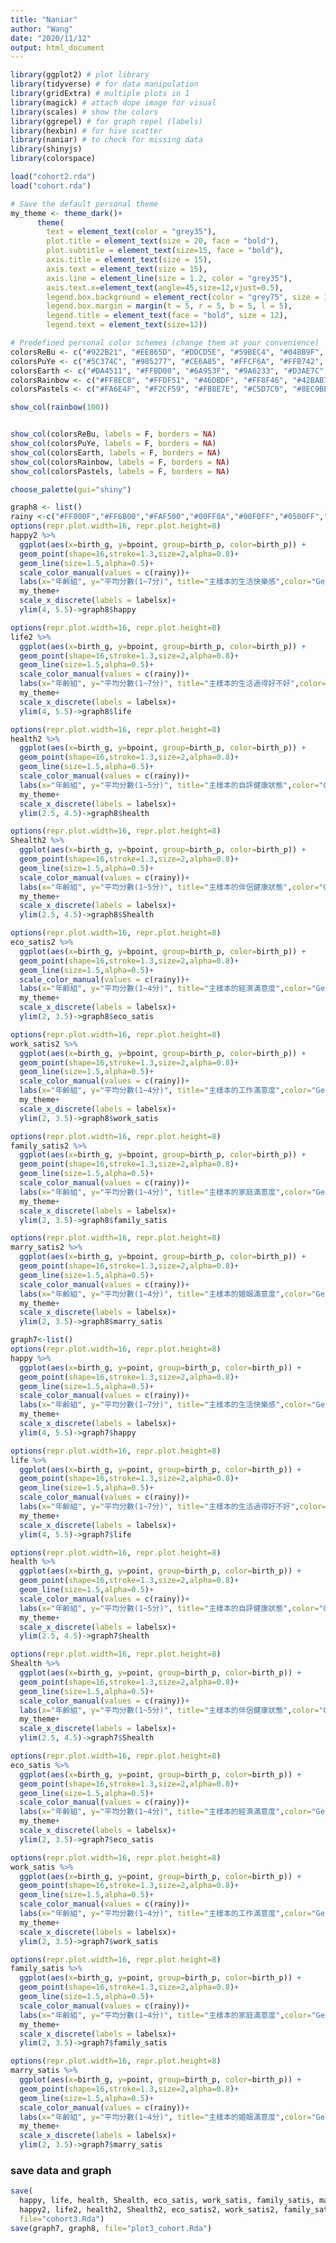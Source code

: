 ```yaml
---
title: "Naniar"
author: "Wang"
date: "2020/11/12"
output: html_document
---
```

```r
library(ggplot2) # plot library
library(tidyverse) # for data manipulation
library(gridExtra) # multiple plots in 1
library(magick) # attach dope image for visual
library(scales) # show the colors
library(ggrepel) # for graph repel (labels)
library(hexbin) # for hive scatter
library(naniar) # to check for missing data
library(shinyjs)
library(colorspace)
```

```r
load("cohort2.rda")
load("cohort.rda")
```

```r
# Save the default personal theme
my_theme <- theme_dark()+
      theme(
        text = element_text(color = "grey35"),
        plot.title = element_text(size = 20, face = "bold"),
        plot.subtitle = element_text(size=15, face = "bold"),
        axis.title = element_text(size = 15),
        axis.text = element_text(size = 15),
        axis.line = element_line(size = 1.2, color = "grey35"),
        axis.text.x=element_text(angle=45,size=12,vjust=0.5),
        legend.box.background = element_rect(color = "grey75", size = 1),
        legend.box.margin = margin(t = 5, r = 5, b = 5, l = 5),
        legend.title = element_text(face = "bold", size = 12),
        legend.text = element_text(size=12))
```

```r
# Predefined personal color schemes (change them at your convenience)
colorsReBu <- c("#922B21", "#EE865D", "#DDCD5E", "#59BEC4", "#048B9F", "#114676")
colorsPuYe <- c("#5C374C", "#985277", "#CE6A85", "#FFCF6A", "#FFB742", "#E9692C")
colorsEarth <- c("#DA4511", "#FFBD00", "#6A953F", "#9A6233", "#D3AE7C", "#307CA1")
colorsRainbow <- c("#FF8EC8", "#FFDF51", "#46DBDF", "#FF8F46", "#42BAB7", "#DB0000")
colorsPastels <- c("#FA6E4F", "#F2CF59", "#FB8E7E", "#C5D7C0", "#8EC9BB", "#F8CA9D")

show_col(rainbow(100))


show_col(colorsReBu, labels = F, borders = NA)
show_col(colorsPuYe, labels = F, borders = NA)
show_col(colorsEarth, labels = F, borders = NA)
show_col(colorsRainbow, labels = F, borders = NA)
show_col(colorsPastels, labels = F, borders = NA)

choose_palette(gui="shiny")
```

```r
graph8 <- list()
rainy <-c("#FF000F","#FF6B00","#FAF500","#00FF0A","#00F0FF","#0500FF","#7000FF")
options(repr.plot.width=16, repr.plot.height=8)
happy2 %>%
  ggplot(aes(x=birth_g, y=bpoint, group=birth_p, color=birth_p)) +
  geom_point(shape=16,stroke=1.3,size=2,alpha=0.8)+
  geom_line(size=1.5,alpha=0.5)+
  scale_color_manual(values = c(rainy))+
  labs(x="年齡組", y="平均分數(1~7分)", title="主樣本的生活快樂感",color="Generation",shape="Legendary",subtitle="Group mean")+
  my_theme+
  scale_x_discrete(labels = labelsx)+
  ylim(4, 5.5)->graph8$happy
```

```r
options(repr.plot.width=16, repr.plot.height=8)
life2 %>%
  ggplot(aes(x=birth_g, y=bpoint, group=birth_p, color=birth_p)) +
  geom_point(shape=16,stroke=1.3,size=2,alpha=0.8)+
  geom_line(size=1.5,alpha=0.5)+
  scale_color_manual(values = c(rainy))+
  labs(x="年齡組", y="平均分數(1~7分)", title="主樣本的生活過得好不好",color="Generation",shape="Legendary",subtitle="Group mean")+
  my_theme+
  scale_x_discrete(labels = labelsx)+
  ylim(4, 5.5)->graph8$life
```

```r
options(repr.plot.width=16, repr.plot.height=8)
health2 %>%
  ggplot(aes(x=birth_g, y=bpoint, group=birth_p, color=birth_p)) +
  geom_point(shape=16,stroke=1.3,size=2,alpha=0.8)+
  geom_line(size=1.5,alpha=0.5)+
  scale_color_manual(values = c(rainy))+
  labs(x="年齡組", y="平均分數(1~5分)", title="主樣本的自評健康狀態",color="Generation",shape="Legendary",subtitle="Group mean")+
  my_theme+
  scale_x_discrete(labels = labelsx)+
  ylim(2.5, 4.5)->graph8$health
```

```r
options(repr.plot.width=16, repr.plot.height=8)
Shealth2 %>%
  ggplot(aes(x=birth_g, y=bpoint, group=birth_p, color=birth_p)) +
  geom_point(shape=16,stroke=1.3,size=2,alpha=0.8)+
  geom_line(size=1.5,alpha=0.5)+
  scale_color_manual(values = c(rainy))+
  labs(x="年齡組", y="平均分數(1~5分)", title="主樣本的伴侶健康狀態",color="Generation",shape="Legendary",subtitle="Group mean")+
  my_theme+
  scale_x_discrete(labels = labelsx)+
  ylim(2.5, 4.5)->graph8$Shealth
```

```r
options(repr.plot.width=16, repr.plot.height=8)
eco_satis2 %>%
  ggplot(aes(x=birth_g, y=bpoint, group=birth_p, color=birth_p)) +
  geom_point(shape=16,stroke=1.3,size=2,alpha=0.8)+
  geom_line(size=1.5,alpha=0.5)+
  scale_color_manual(values = c(rainy))+
  labs(x="年齡組", y="平均分數(1~4分)", title="主樣本的經濟滿意度",color="Generation",shape="Legendary",subtitle="Group mean")+
  my_theme+
  scale_x_discrete(labels = labelsx)+
  ylim(2, 3.5)->graph8$eco_satis
```

```r
options(repr.plot.width=16, repr.plot.height=8)
work_satis2 %>%
  ggplot(aes(x=birth_g, y=bpoint, group=birth_p, color=birth_p)) +
  geom_point(shape=16,stroke=1.3,size=2,alpha=0.8)+
  geom_line(size=1.5,alpha=0.5)+
  scale_color_manual(values = c(rainy))+
  labs(x="年齡組", y="平均分數(1~4分)", title="主樣本的工作滿意度",color="Generation",shape="Legendary",subtitle="Group mean")+
  my_theme+
  scale_x_discrete(labels = labelsx)+
  ylim(2, 3.5)->graph8$work_satis
```

```r
options(repr.plot.width=16, repr.plot.height=8)
family_satis2 %>%
  ggplot(aes(x=birth_g, y=bpoint, group=birth_p, color=birth_p)) +
  geom_point(shape=16,stroke=1.3,size=2,alpha=0.8)+
  geom_line(size=1.5,alpha=0.5)+
  scale_color_manual(values = c(rainy))+
  labs(x="年齡組", y="平均分數(1~4分)", title="主樣本的家庭滿意度",color="Generation",shape="Legendary",subtitle="Group mean")+
  my_theme+
  scale_x_discrete(labels = labelsx)+
  ylim(2, 3.5)->graph8$family_satis
```

```r
options(repr.plot.width=16, repr.plot.height=8)
marry_satis2 %>%
  ggplot(aes(x=birth_g, y=bpoint, group=birth_p, color=birth_p)) +
  geom_point(shape=16,stroke=1.3,size=2,alpha=0.8)+
  geom_line(size=1.5,alpha=0.5)+
  scale_color_manual(values = c(rainy))+
  labs(x="年齡組", y="平均分數(1~4分)", title="主樣本的婚姻滿意度",color="Generation",shape="Legendary",subtitle="Group mean")+
  my_theme+
  scale_x_discrete(labels = labelsx)+
  ylim(2, 3.5)->graph8$marry_satis
```

```r
graph7<-list()
options(repr.plot.width=16, repr.plot.height=8)
happy %>%
  ggplot(aes(x=birth_g, y=point, group=birth_p, color=birth_p)) +
  geom_point(shape=16,stroke=1.3,size=2,alpha=0.8)+
  geom_line(size=1.5,alpha=0.5)+
  scale_color_manual(values = c(rainy))+
  labs(x="年齡組", y="平均分數(1~7分)", title="主樣本的生活快樂感",color="Generation",shape="Legendary",subtitle="Grand mean")+
  my_theme+
  scale_x_discrete(labels = labelsx)+
  ylim(4, 5.5)->graph7$happy
```

```r
options(repr.plot.width=16, repr.plot.height=8)
life %>%
  ggplot(aes(x=birth_g, y=point, group=birth_p, color=birth_p)) +
  geom_point(shape=16,stroke=1.3,size=2,alpha=0.8)+
  geom_line(size=1.5,alpha=0.5)+
  scale_color_manual(values = c(rainy))+
  labs(x="年齡組", y="平均分數(1~7分)", title="主樣本的生活過得好不好",color="Generation",shape="Legendary",subtitle="Grand mean")+
  my_theme+
  scale_x_discrete(labels = labelsx)+
  ylim(4, 5.5)->graph7$life
```

```r
options(repr.plot.width=16, repr.plot.height=8)
health %>%
  ggplot(aes(x=birth_g, y=point, group=birth_p, color=birth_p)) +
  geom_point(shape=16,stroke=1.3,size=2,alpha=0.8)+
  geom_line(size=1.5,alpha=0.5)+
  scale_color_manual(values = c(rainy))+
  labs(x="年齡組", y="平均分數(1~5分)", title="主樣本的自評健康狀態",color="Generation",shape="Legendary",subtitle="Grand mean")+
  my_theme+
  scale_x_discrete(labels = labelsx)+
  ylim(2.5, 4.5)->graph7$health
```

```r
options(repr.plot.width=16, repr.plot.height=8)
Shealth %>%
  ggplot(aes(x=birth_g, y=point, group=birth_p, color=birth_p)) +
  geom_point(shape=16,stroke=1.3,size=2,alpha=0.8)+
  geom_line(size=1.5,alpha=0.5)+
  scale_color_manual(values = c(rainy))+
  labs(x="年齡組", y="平均分數(1~5分)", title="主樣本的伴侶健康狀態",color="Generation",shape="Legendary",subtitle="Grand mean")+
  my_theme+
  scale_x_discrete(labels = labelsx)+
  ylim(2.5, 4.5)->graph7$Shealth
```

```r
options(repr.plot.width=16, repr.plot.height=8)
eco_satis %>%
  ggplot(aes(x=birth_g, y=point, group=birth_p, color=birth_p)) +
  geom_point(shape=16,stroke=1.3,size=2,alpha=0.8)+
  geom_line(size=1.5,alpha=0.5)+
  scale_color_manual(values = c(rainy))+
  labs(x="年齡組", y="平均分數(1~4分)", title="主樣本的經濟滿意度",color="Generation",shape="Legendary",subtitle="Grand mean")+
  my_theme+
  scale_x_discrete(labels = labelsx)+
  ylim(2, 3.5)->graph7$eco_satis
```

```r
options(repr.plot.width=16, repr.plot.height=8)
work_satis %>%
  ggplot(aes(x=birth_g, y=point, group=birth_p, color=birth_p)) +
  geom_point(shape=16,stroke=1.3,size=2,alpha=0.8)+
  geom_line(size=1.5,alpha=0.5)+
  scale_color_manual(values = c(rainy))+
  labs(x="年齡組", y="平均分數(1~4分)", title="主樣本的工作滿意度",color="Generation",shape="Legendary",subtitle="Grand mean")+
  my_theme+
  scale_x_discrete(labels = labelsx)+
  ylim(2, 3.5)->graph7$work_satis
```

```r
options(repr.plot.width=16, repr.plot.height=8)
family_satis %>%
  ggplot(aes(x=birth_g, y=point, group=birth_p, color=birth_p)) +
  geom_point(shape=16,stroke=1.3,size=2,alpha=0.8)+
  geom_line(size=1.5,alpha=0.5)+
  scale_color_manual(values = c(rainy))+
  labs(x="年齡組", y="平均分數(1~4分)", title="主樣本的家庭滿意度",color="Generation",shape="Legendary",subtitle="Grand mean")+
  my_theme+
  scale_x_discrete(labels = labelsx)+
  ylim(2, 3.5)->graph7$family_satis
```

```r
options(repr.plot.width=16, repr.plot.height=8)
marry_satis %>%
  ggplot(aes(x=birth_g, y=point, group=birth_p, color=birth_p)) +
  geom_point(shape=16,stroke=1.3,size=2,alpha=0.8)+
  geom_line(size=1.5,alpha=0.5)+
  scale_color_manual(values = c(rainy))+
  labs(x="年齡組", y="平均分數(1~4分)", title="主樣本的婚姻滿意度",color="Generation",shape="Legendary",subtitle="Grand mean")+
  my_theme+
  scale_x_discrete(labels = labelsx)+
  ylim(2, 3.5)->graph7$marry_satis
```

### save data and graph
```r
save(
  happy, life, health, Shealth, eco_satis, work_satis, family_satis, marry_satis, labelsx,
  happy2, life2, health2, Shealth2, eco_satis2, work_satis2, family_satis2, marry_satis2, rainy,
  file="cohort3.Rda")
save(graph7, graph8, file="plot3_cohort.Rda")
```